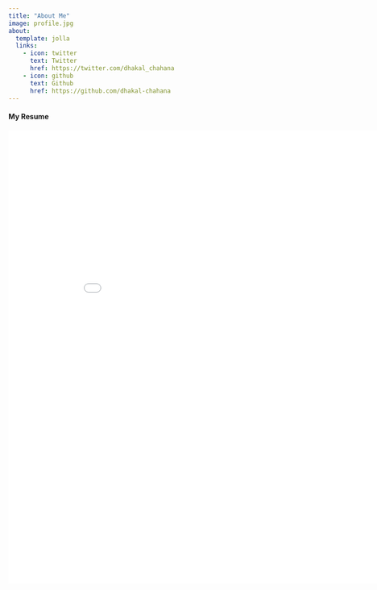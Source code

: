 ```yaml
---
title: "About Me"
image: profile.jpg
about:
  template: jolla
  links:
    - icon: twitter
      text: Twitter
      href: https://twitter.com/dhakal_chahana
    - icon: github
      text: Github
      href: https://github.com/dhakal-chahana
---
```


#### My Resume

![](posts/EDA/cdhakal.pdf){width="900" height="900"}

